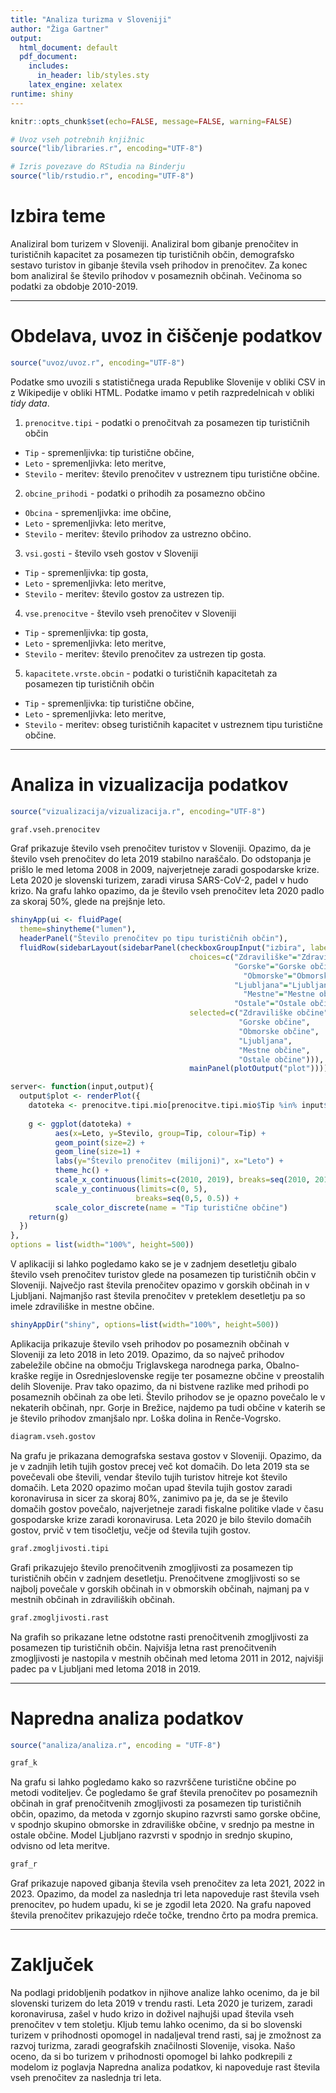 ```yaml
---
title: "Analiza turizma v Sloveniji"
author: "Žiga Gartner"
output:
  html_document: default
  pdf_document:
    includes:
      in_header: lib/styles.sty
    latex_engine: xelatex
runtime: shiny
---
```


```r
knitr::opts_chunk$set(echo=FALSE, message=FALSE, warning=FALSE)

# Uvoz vseh potrebnih knjižnic
source("lib/libraries.r", encoding="UTF-8")
```

```r
# Izris povezave do RStudia na Binderju
source("lib/rstudio.r", encoding="UTF-8")
```

# Izbira teme

Analiziral bom turizem v Sloveniji. Analiziral bom gibanje prenočitev in turističnih
kapacitet za posamezen tip turističnih občin, demografsko sestavo turistov in 
gibanje števila vseh prihodov in prenočitev. Za konec bom analiziral še
število prihodov v posameznih občinah. Večinoma so podatki za obdobje 2010-2019.




***

# Obdelava, uvoz in čiščenje podatkov

```r
source("uvoz/uvoz.r", encoding="UTF-8")
```

Podatke smo uvozili s statističnega urada Republike Slovenije v obliki CSV in 
z Wikipedije v obliki HTML. Podatke imamo v petih razpredelnicah v obliki *tidy data*.

1. `prenocitve.tipi` - podatki o prenočitvah za posamezen tip turističnih občin
  - `Tip` - spremenljivka: tip turistične občine,
  - `Leto` - spremenljivka: leto meritve,
  - `Stevilo` - meritev: število prenočitev v ustreznem tipu turistične občine.

2. `obcine_prihodi` - podatki o prihodih za posamezno občino
  - `Obcina` - spremenljivka: ime občine,
  - `Leto` - spremenljivka: leto meritve,
  - `Stevilo` - meritev: število prihodov za ustrezno občino.

3. `vsi.gosti` - število vseh gostov v Sloveniji
  - `Tip` - spremenljivka: tip gosta,
  - `Leto` - spremenljivka: leto meritve,
  - `Stevilo` - meritev: število gostov za ustrezen tip.
  
4. `vse.prenocitve` - število vseh prenočitev v Sloveniji
  - `Tip` - spremenljivka: tip gosta,
  - `Leto` - spremenljivka: leto meritve,
  - `Stevilo` - meritev: število prenočitev za ustrezen tip gosta.
  
5. `kapacitete.vrste.obcin` - podatki o turističnih kapacitetah za posamezen tip turističnih občin
  - `Tip` - spremenljivka: tip turistične občine,
  - `Leto` - spremenljivka: leto meritve,
  - `Stevilo` - meritev: obseg turističnih kapacitet v ustreznem tipu turistične občine.  



***

# Analiza in vizualizacija podatkov

```r
source("vizualizacija/vizualizacija.r", encoding="UTF-8")
```

```r
graf.vseh.prenocitev
```

Graf prikazuje število vseh prenočitev turistov v Sloveniji.
Opazimo, da je število vseh prenočitev do leta 2019 stabilno naraščalo.
Do odstopanja je prišlo le med letoma 2008 in 2009, najverjetneje zaradi gospodarske
krize. Leta 2020 je slovenski turizem, zaradi virusa SARS-CoV-2, padel v hudo krizo. Na
grafu lahko opazimo, da je število vseh prenočitev leta 2020 padlo za skoraj 50%,
glede na prejšnje leto.



```r
shinyApp(ui <- fluidPage(
  theme=shinytheme("lumen"),
  headerPanel("Število prenočitev po tipu turističnih občin"),
  fluidRow(sidebarLayout(sidebarPanel(checkboxGroupInput("izbira", label =strong("Tip občine"),
                                        choices=c("Zdraviliške"="Zdraviliške občine",
                                                  "Gorske"="Gorske občine" ,
                                                    "Obmorske"="Obmorske občine",
                                                  "Ljubljana"="Ljubljana",
                                                    "Mestne"="Mestne občine",
                                                  "Ostale"="Ostale občine"),
                                        selected=c("Zdraviliške občine",
                                                   "Gorske občine",
                                                   "Obmorske občine",
                                                   "Ljubljana",
                                                   "Mestne občine",
                                                   "Ostale občine"))),
                                        mainPanel(plotOutput("plot"))))),

server<- function(input,output){
  output$plot <- renderPlot({
    datoteka <- prenocitve.tipi.mio[prenocitve.tipi.mio$Tip %in% input$izbira,]
    
    g <- ggplot(datoteka) +
          aes(x=Leto, y=Stevilo, group=Tip, colour=Tip) +
          geom_point(size=2) +
          geom_line(size=1) +
          labs(y="Število prenočitev (milijoni)", x="Leto") +
          theme_hc() +
          scale_x_continuous(limits=c(2010, 2019), breaks=seq(2010, 2019, 1)) +
          scale_y_continuous(limits=c(0, 5),
                            breaks=seq(0,5, 0.5)) +
          scale_color_discrete(name = "Tip turistične občine")
    return(g)
  })
},
options = list(width="100%", height=500))
```

V aplikaciji si lahko pogledamo kako se je v zadnjem desetletju gibalo
število vseh prenočitev turistov glede na posamezen tip turističnih občin v
Sloveniji. Največjo rast števila prenočitev opazimo v gorskih občinah in 
v Ljubljani. Najmanjšo rast števila prenočitev v preteklem desetletju pa so
imele zdraviliške in mestne občine.



```r
shinyAppDir("shiny", options=list(width="100%", height=500))
```

Aplikacija prikazuje število vseh prihodov po posameznih občinah v
Sloveniji za leto 2018 in leto 2019. Opazimo, da so največ prihodov zabeležile
občine na območju Triglavskega narodnega parka, Obalno-kraške regije in
Osrednjeslovenske regije ter posamezne občine v preostalih delih Slovenije.
Prav tako opazimo, da ni bistvene razlike med prihodi po posameznih občinah za
obe leti. Število prihodov se je opazno povečalo le v nekaterih občinah,
npr. Gorje in Brežice, najdemo pa tudi občine v katerih se je število
prihodov zmanjšalo npr. Loška dolina in Renče-Vogrsko.



```r
diagram.vseh.gostov
```

Na grafu je prikazana demografska sestava gostov v Sloveniji. Opazimo,
da je v zadnjih letih tujih gostov precej več kot domačih. Do leta 2019 sta se
povečevali obe števili, vendar število tujih turistov hitreje kot število domačih.
Leta 2020 opazimo močan upad števila tujih gostov zaradi koronavirusa in sicer za skoraj 80%, zanimivo pa je, da se je število domačih gostov povečalo, najverjetneje
zaradi fiskalne politike vlade v času gospodarske krize zaradi koronavirusa. Leta
2020 je bilo število domačih gostov, prvič v tem tisočletju, večje od števila
tujih gostov.



```r
graf.zmogljivosti.tipi
```

Grafi prikazujejo število prenočitvenih zmogljivosti za posamezen tip
turističnih občin v zadnjem desetletju. Prenočitvene zmogljivosti so se
najbolj povečale v gorskih občinah in v obmorskih občinah, najmanj pa v
mestnih občinah in zdraviliških občinah.



```r
graf.zmogljivosti.rast
```

Na grafih so prikazane letne odstotne rasti prenočitvenih zmogljivosti
za posamezen tip turističnih občin. Najvišja letna rast prenočitvenih 
zmogljivosti je nastopila v mestnih občinah med letoma 2011 in 2012, najvišji
padec pa v Ljubljani med letoma 2018 in 2019.



***

# Napredna analiza podatkov

```r
source("analiza/analiza.r", encoding = "UTF-8")
```

```r
graf_k
```

Na grafu si lahko pogledamo kako so razvrščene turistične občine po metodi voditeljev.
Če pogledamo še graf števila prenočitev po posameznih občinah in graf prenočitvenih
zmogljivosti za posamezen tip turističnih občin, opazimo, da metoda v zgornjo skupino
razvrsti samo gorske občine, v spodnjo skupino obmorske in zdraviliške občine, v srednjo
pa mestne in ostale občine. Model Ljubljano razvrsti v spodnjo in srednjo skupino, odvisno 
od leta meritve.



```r
graf_r
```

Graf prikazuje napoved gibanja števila vseh prenočitev za leta 2021, 2022 in 2023.
Opazimo, da model za naslednja tri leta napoveduje rast števila vseh prenocitev,
po hudem upadu, ki se je zgodil leta 2020. Na grafu napoved števila prenočitev
prikazujejo rdeče točke, trendno črto pa modra premica.



***

# Zaključek
Na podlagi pridobljenih podatkov in njihove analize lahko ocenimo, da je bil
slovenski turizem do leta 2019 v trendu rasti. Leta 2020 je turizem,
zaradi koronavirusa, zašel v hudo krizo in doživel najhujši upad števila vseh
prenočitev v tem stoletju. Kljub temu lahko ocenimo, da si bo slovenski turizem
v prihodnosti opomogel in nadaljeval trend rasti, saj je zmožnost za razvoj turizma,
zaradi geografskih značilnosti Slovenije, visoka. Našo oceno, da si bo turizem v prihodnosti
opomogel bi lahko podkrepili z modelom iz poglavja Napredna analiza podatkov, ki 
napoveduje rast števila vseh prenočitev za naslednja tri leta.




